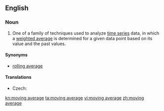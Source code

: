 ==English==
{{wikipedia}}

===Noun===
{{en-noun|head=[[moving]] [[average]]}}

# {{context|statistics|lang=en}} One of a family of techniques used to analyze [[time series]] data, in which a [[weighted average]] is determined for a given data point based on its value and the past values.

====Synonyms====
* [[rolling average]]

====Translations====
{{trans-top|statistical technique}}
* Czech: {{t|cs|klouzavý průměr|m}}
{{trans-mid}}
{{trans-bottom}}

[[kn:moving average]]
[[ta:moving average]]
[[vi:moving average]]
[[zh:moving average]]